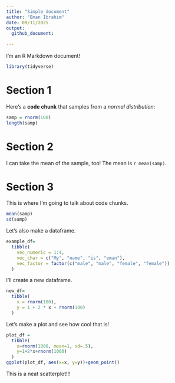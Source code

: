 ```yaml
---
title: "Simple document"
author: "Eman Ibrahim"
date: 09/11/2025
output: 
  github_document:
  
---
```


I'm an R Markdown document! 

```r
library(tidyverse)
```


# Section 1

Here's a **code chunk** that samples from 
a _normal distribution_:

```r
samp = rnorm(100)
length(samp)
```

# Section 2

I can take the mean of the sample, too!
The mean is `r mean(samp)`.

# Section 3

This is where I'm going to talk about code chunks.
 
```r
mean(samp)
sd(samp)
```

Let's also make a dataframe.

```r

example_df=
  tibble(
    vec_numeric = 1:4,
    vec_char = c("My", "name", "is", "eman"),
    vec_factor = factor(c("male", "male", "female", "female"))
  )
```

I'll create a new dataframe. 

```r
new_df=
  tibble(
    x = rnorm(100),
    y = 1 + 2 * x + rnorm(100)
  )
```

Let's make a plot and see how cool that is!

```r
plot_df =
  tibble(
    x=rnorm(1000, mean=1, sd=.5),
    y=1+2*x+rnorm(1000)
  )
ggplot(plot_df, aes(x=x, y=y))+geom_point()
```

This is a neat scatterplot!!!
